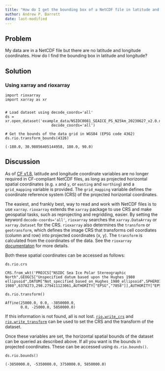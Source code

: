 ```yaml
---
title: "How do I get the bounding box of a NetCDF file in latitude and longitude?"
author: Andrew P. Barrett
date: last-modified
---
```


## Problem
My data are in a NetCDF file but there are no latitude and longitude coordinates.  How do I find the bounding box in latitude and longitude?

## Solution
### Using xarray and rioxarray
```
import rioxarray
import xarray as xr


# Load dataset using decode_coords='all'
ds = xr.open_dataset('example_data/NSIDC0081_SEAICE_PS_N25km_20230627_v2.0.nc',
                     decode_coords='all')

# Get the bounds of the data grid in WGS84 (EPSG code 4362)
ds.rio.transform_bounds(4326)
```
```
(-180.0, 30.98056405144958, 180.0, 90.0)
```

## Discussion

As of [CF v1.8](https://cfconventions.org/Data/cf-conventions/cf-conventions-1.10/cf-conventions.html#grid-mappings-and-projections), latitude and longitude coordinate variables are no longer required in CF-compliant NetCDF files, as long as projected horizontal spatial coordinates (e.g. `x` and `y`, or `easting` and `northing`) and a `grid_mapping` variable is provided.  The `grid_mapping` variable defines the coordinate reference system (CRS) of the projected horizontal coordinates.

The easiest, and frankly best, way to read and work with NetCDF files is to use `xarray`.  `rioxarray` extends the `xarray` package to use CRS and make geospatial tasks, such as reprojecting and regridding, easier.  By setting the keyword `decode-coords='all'`, `rioxarray` searches the `xarray.DataArray` or `xarray.Dataset` for the CRS.  `rioxarray` also determines the `transform` or `geotransform`, which defines the image CRS that transforms cell coordiates (column and row) into projected coordinates (x, y).  The `transform` is calculated from the coordinates of the data.  See the `rioxarray` [documentaton](https://corteva.github.io/rioxarray/stable/getting_started/crs_management.html#) for more details.

Both these spatial coordinates can be accessed as follows:

```
ds.rio.crs
```
```
CRS.from_wkt('PROJCS["NSIDC Sea Ice Polar Stereographic North",GEOGCS["Unspecified datum based upon the Hughes 1980 ellipsoid",DATUM["Not_specified_based_on_Hughes_1980_ellipsoid",SPHEROID["Hughes 1980",6378273,298.279411123061,AUTHORITY["EPSG","7058"]],AUTHORITY["EPSG","6054"]],PRIMEM["Greenwich",0,AUTHORITY["EPSG","8901"]],UNIT["degree",0.0174532925199433,AUTHORITY["EPSG","9122"]],AUTHORITY["EPSG","4054"]],PROJECTION["Polar_Stereographic"],PARAMETER["latitude_of_origin",70],PARAMETER["central_meridian",-45],PARAMETER["false_easting",0],PARAMETER["false_northing",0],UNIT["metre",1,AUTHORITY["EPSG","9001"]],AXIS["X",EAST],AXIS["Y",NORTH],AUTHORITY["EPSG","3411"]]')
```

```
ds.rio.transform()
```
```
Affine(25000.0, 0.0, -3850000.0,
       0.0, -25000.0, 5850000.0)
```

If this information is not found, all is not lost.  [`rio.write_crs`](https://corteva.github.io/rioxarray/stable/getting_started/crs_management.html#Setting-the-CRS) and [`rio.write_transform`](https://corteva.github.io/rioxarray/stable/getting_started/crs_management.html#Setting-the-transform-of-the-dataset) can be used to set the CRS and the transform of the dataset.

Once these variables are set, the horizontal spatial bounds of the dataset can be queried as described above.  If all you want is the bounds in projected coordinates.  These can be accessed using `ds.rio.bounds()`.

```
ds.rio.bounds()
```
```
(-3850000.0, -5350000.0, 3750000.0, 5850000.0)
```

